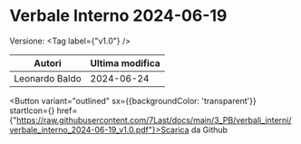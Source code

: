 

# Verbale Interno 2024-06-19

Versione: <Tag label={"v1.0"} />



|    Autori    |Ultima modifica|
|--------------|---------------|
|Leonardo Baldo|   2024-06-24  |

<Button variant="outlined" sx={{backgroundColor: 'transparent'}} startIcon={<GithubIcon />} href={"https://raw.githubusercontent.com/7Last/docs/main/3_PB/verbali_interni/verbale_interno_2024-06-19_v1.0.pdf"}>Scarica da Github</Button>